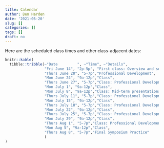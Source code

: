 ```yaml
---
title: Calendar
author: Ben Harden
date: '2021-05-20'
slug: []
categories: []
tags: []
draft: no
---
```


Here are the scheduled class times and other class-adjacent dates:

```r
knitr::kable(
  tibble::tribble(~"Date         ", ~"Time", ~"Details",
                  "Fri June 14", "2p-5p", "First class: Overview and self-assessment",
                  "Thurs June 20", "5-7p","Professional Development",
                  "Mon June 24", "9a-12p","Class",
                  "Thurs June 27", "5-7p","Class: Professional Development",
                  "Mon July 1", "9a-12p","Class",
                  "Mon July 8", "9a-12p","Class: Mid-term presentations",
                  "Thurs July 11", "5-7p","Class: Professional Development",
                  "Mon July 15", "9a-12p","Class",
                  "Thurs July 18", "5-7p","Class: Professional Development",
                  "Mon July 22", "9a-12p","Class",
                  "Thurs July 25", "5-7p","Class: Professional Development",
                  "Mon July 29", "9a-12p","Class",
                  "Thurs Aug 1", "5-7p","Class: Professional Development",
                  "Mon Aug 5", "9a-12p","Class",
                  "Thurs Aug 8", "5-7p","Final Symposium Practice"
                  )
)
```